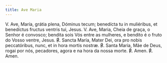 ```yaml
---
title: Ave Maria
---
```


<div class="grid grid-cols-2 gap-5">
  <span class="text-justify">
    V. Ave, María, grátia plena, Dóminus tecum; benedícta tu in muliéribus, et
    benedíctus fructus ventris tui, Jesus.
  </span>
  <span class="text-justify">
    V. Ave, Maria, Cheia de graça, o Senhor é convosco; bendita sois Vós entre
    as mulheres, e bendito é o fruto do Vosso ventre, Jesus.
  </span>
  <span class="text-justify">
    <span class="text-red-500">℟.</span> Sancta María, Mater Dei, ora pro nobis
    peccatóribus, nunc, et in hora mortis nostræ.
  </span>
  <span class="text-justify">
    <span class="text-red-500">℟.</span> Santa Maria, Mãe de Deus, rogai por
    nós, pecadores, agora e na hora da nossa morte.
  </span>
  <span class="text-justify">
    <span class="text-red-500">℟.</span> Amen.
  </span>
  <span class="text-justify">
    <span class="text-red-500">℟.</span> Amen.
  </span>
</div>
